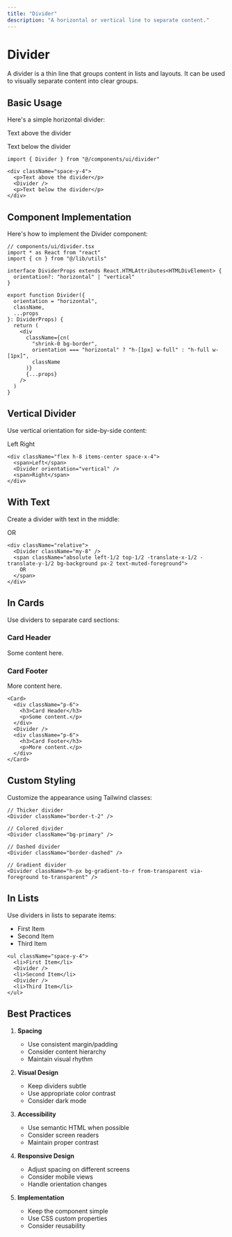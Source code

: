 ```yaml
---
title: "Divider"
description: "A horizontal or vertical line to separate content."
---
```




<DocsLayout title={frontmatter.title} description={frontmatter.description}>

# Divider

A divider is a thin line that groups content in lists and layouts. It can be used to visually separate content into clear groups.

## Basic Usage

Here's a simple horizontal divider:

<div className="space-y-4">
  <p>Text above the divider</p>
  <Divider />
  <p>Text below the divider</p>
</div>

```tsx
import { Divider } from "@/components/ui/divider"

<div className="space-y-4">
  <p>Text above the divider</p>
  <Divider />
  <p>Text below the divider</p>
</div>
```

## Component Implementation

Here's how to implement the Divider component:

```tsx
// components/ui/divider.tsx
import * as React from "react"
import { cn } from "@/lib/utils"

interface DividerProps extends React.HTMLAttributes<HTMLDivElement> {
  orientation?: "horizontal" | "vertical"
}

export function Divider({ 
  orientation = "horizontal", 
  className,
  ...props 
}: DividerProps) {
  return (
    <div
      className={cn(
        "shrink-0 bg-border",
        orientation === "horizontal" ? "h-[1px] w-full" : "h-full w-[1px]",
        className
      )}
      {...props}
    />
  )
}
```

## Vertical Divider

Use vertical orientation for side-by-side content:

<div className="flex h-8 items-center space-x-4">
  <span>Left</span>
  <Divider orientation="vertical" />
  <span>Right</span>
</div>

```tsx
<div className="flex h-8 items-center space-x-4">
  <span>Left</span>
  <Divider orientation="vertical" />
  <span>Right</span>
</div>
```

## With Text

Create a divider with text in the middle:

<div className="relative">
  <Divider className="my-8" />
  <span className="absolute left-1/2 top-1/2 -translate-x-1/2 -translate-y-1/2 bg-background px-2 text-muted-foreground">
    OR
  </span>
</div>

```tsx
<div className="relative">
  <Divider className="my-8" />
  <span className="absolute left-1/2 top-1/2 -translate-x-1/2 -translate-y-1/2 bg-background px-2 text-muted-foreground">
    OR
  </span>
</div>
```

## In Cards

Use dividers to separate card sections:

<Card className="w-full max-w-sm">
  <div className="p-6">
    <h3 className="text-lg font-semibold">Card Header</h3>
    <p className="text-sm text-muted-foreground">Some content here.</p>
  </div>
  <Divider />
  <div className="p-6">
    <h3 className="text-lg font-semibold">Card Footer</h3>
    <p className="text-sm text-muted-foreground">More content here.</p>
  </div>
</Card>

```tsx
<Card>
  <div className="p-6">
    <h3>Card Header</h3>
    <p>Some content.</p>
  </div>
  <Divider />
  <div className="p-6">
    <h3>Card Footer</h3>
    <p>More content.</p>
  </div>
</Card>
```

## Custom Styling

Customize the appearance using Tailwind classes:

<div className="space-y-4">
  <Divider className="border-t-2" />
  <Divider className="bg-primary" />
  <Divider className="border-dashed" />
  <Divider className="h-px bg-gradient-to-r from-transparent via-foreground to-transparent" />
</div>

```tsx
// Thicker divider
<Divider className="border-t-2" />

// Colored divider
<Divider className="bg-primary" />

// Dashed divider
<Divider className="border-dashed" />

// Gradient divider
<Divider className="h-px bg-gradient-to-r from-transparent via-foreground to-transparent" />
```

## In Lists

Use dividers in lists to separate items:

<ul className="space-y-4">
  <li>First Item</li>
  <Divider />
  <li>Second Item</li>
  <Divider />
  <li>Third Item</li>
</ul>

```tsx
<ul className="space-y-4">
  <li>First Item</li>
  <Divider />
  <li>Second Item</li>
  <Divider />
  <li>Third Item</li>
</ul>
```

## Best Practices

1. **Spacing**
   - Use consistent margin/padding
   - Consider content hierarchy
   - Maintain visual rhythm

2. **Visual Design**
   - Keep dividers subtle
   - Use appropriate color contrast
   - Consider dark mode

3. **Accessibility**
   - Use semantic HTML when possible
   - Consider screen readers
   - Maintain proper contrast

4. **Responsive Design**
   - Adjust spacing on different screens
   - Consider mobile views
   - Handle orientation changes

5. **Implementation**
   - Keep the component simple
   - Use CSS custom properties
   - Consider reusability

</DocsLayout>